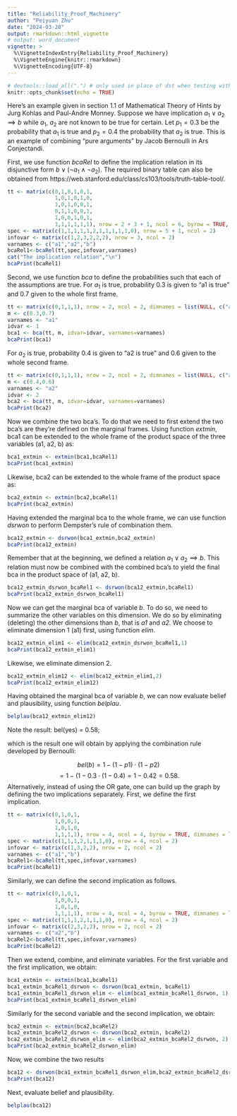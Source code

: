 ```yaml
---
title: "Reliability_Proof_Machinery"
author: "Peiyuan Zhu"
date: "2024-03-28"
output: rmarkdown::html_vignette
# output: word_document
vignette: >
  %\VignetteIndexEntry{Reliability_Proof_Machinery}
  %\VignetteEngine{knitr::rmarkdown}
  %\VignetteEncoding{UTF-8}
---
```


```r
# devtools::load_all(".") # only used in place of dst when testing with R-devel
knitr::opts_chunk$set(echo = TRUE)
```

Here's an example given in section 1.1 of Mathematical Theory of Hints by Jurg Kohlas and Paul-Andre Monney. Suppose we have implication $a_1 \vee a_2 \implies b$ while $a_1$, $a_2$ are not known to be true for certain. Let $p_1 = 0.3$ be the probability that $a_1$ is true and $p_2 = 0.4$ the probability that $a_2$ is true. This is an example of combining "pure arguments" by Jacob Bernoulli in Ars Conjectandi.

First, we use function *bcaRel* to define the implication relation in its disjunctive form $b \vee (\neg a_1 \land \neg a_2)$. The required binary table can also be obtained from https://web.stanford.edu/class/cs103/tools/truth-table-tool/.

```r
tt <- matrix(c(0,1,0,1,0,1,
               1,0,1,0,1,0,
               1,0,1,0,0,1,
               0,1,1,0,0,1,
               1,0,0,1,0,1,
               1,1,1,1,1,1), nrow = 2 + 3 + 1, ncol = 6, byrow = TRUE, dimnames = list(NULL,c("a1 no", "a1 yes", "a2 no", "a2 yes", "b no", "b yes")))
spec <- matrix(c(1,1,1,1,1,2,1,1,1,1,1,0), nrow = 5 + 1, ncol = 2)
infovar <- matrix(c(1,2,3,2,2,2), nrow = 3, ncol = 2)
varnames <- c("a1","a2","b")
bcaRel1<-bcaRel(tt,spec,infovar,varnames)
cat("The implication relation","\n")
bcaPrint(bcaRel1)
```
Second, we use function *bca* to define the probabilities such that each of the assumptions are true. For $a_1$ is true, probability 0.3 is given to "a1 is true" and 0.7 given to the whole first frame.

```r
tt <- matrix(c(0,1,1,1), nrow = 2, ncol = 2, dimnames = list(NULL, c("a1 no", "a1 yes")))
m <- c(0.3,0.7)
varnames <- "a1"
idvar <- 1
bca1 <- bca(tt, m, idvar=idvar, varnames=varnames)
bcaPrint(bca1)
```
For $a_2$ is true, probability 0.4 is given to "a2 is true" and 0.6 given to the whole second frame.
```r
tt <- matrix(c(0,1,1,1), nrow = 2, ncol = 2, dimnames = list(NULL, c("a2 no", "a2 yes")))
m <- c(0.4,0.6)
varnames <- "a2"
idvar <- 2
bca2 <- bca(tt, m, idvar=idvar, varnames=varnames)
bcaPrint(bca2)
```
Now we combine the two bca's. To do that we need to first extend the two bca's are they're defined on the marginal frames. Using function *extmin*,  bca1 can be extended to the whole frame of the product space of the three variables (a1, a2, b) as:

```r
bca1_extmin <- extmin(bca1,bcaRel1)
bcaPrint(bca1_extmin)
```
Likewise, bca2 can be extended to the whole frame of the product space as:
```r
bca2_extmin <- extmin(bca2,bcaRel1)
bcaPrint(bca2_extmin)
```
Having extended the marginal bca to the whole frame, we can use function *dsrwon* to perform Dempster's rule of combination them. 

```r
bca12_extmin <- dsrwon(bca1_extmin,bca2_extmin)
bcaPrint(bca12_extmin)
```

Remember that at the beginning, we defined a relation $a_1 \vee a_2 \implies b$. This relation must now be combined with the combined bca's to yield the final bca in the product space of (a1, a2, b).

```r
bca12_extmin_dsrwon_bcaRel1 <- dsrwon(bca12_extmin,bcaRel1)
bcaPrint(bca12_extmin_dsrwon_bcaRel1)
```

Now we can get the marginal bca of variable *b*. To do so, we need to summarize the other variables on this dimension. We do so by eliminating (deleting) the other dimensions than *b*, that is *a1* and *a2*. We choose to eliminate dimension 1 (a1) first, using function *elim*. 
```r
bca12_extmin_elim1 <- elim(bca12_extmin_dsrwon_bcaRel1,1)
bcaPrint(bca12_extmin_elim1)
```
Likewise, we eliminate dimension 2. 
```r
bca12_extmin_elim12 <- elim(bca12_extmin_elim1,2)
bcaPrint(bca12_extmin_elim12)
```
Having obtained the marginal bca of variable *b*, we can now evaluate belief and plausibility, using function *belplau*. 

```r
belplau(bca12_extmin_elim12)
```
Note the result: bel(yes) = 0.58;

which is the result one will obtain by applying the combination rule developed by Bernoulli:

$$bel(b) = 1 - (1-p1) \cdot (1-p2)$$
$$= 1 - (1-0.3 \cdot (1-0.4) = 1 - 0.42 = 0.58.$$
Alternatively, instead of using the OR gate, one can build up the graph by defining the two implications separately. First, we define the first implication.
```r
tt <- matrix(c(0,1,0,1,
               1,0,0,1,
               1,0,1,0,
               1,1,1,1), nrow = 4, ncol = 4, byrow = TRUE, dimnames = list(NULL,c("a1 no", "a1 yes", "b no", "b yes")))
spec <- matrix(c(1,1,1,2,1,1,1,0), nrow = 4, ncol = 2)
infovar <- matrix(c(1,3,2,2), nrow = 2, ncol = 2)
varnames <- c("a1","b")
bcaRel1<-bcaRel(tt,spec,infovar,varnames)
bcaPrint(bcaRel1)
```

Similarly, we can define the second implication as follows.
```r
tt <- matrix(c(0,1,0,1,
               1,0,0,1,
               1,0,1,0,
               1,1,1,1), nrow = 4, ncol = 4, byrow = TRUE, dimnames = list(NULL,c("a2 no", "a2 yes", "b no", "b yes")))
spec <- matrix(c(1,1,1,2,1,1,1,0), nrow = 4, ncol = 2)
infovar <- matrix(c(2,3,2,2), nrow = 2, ncol = 2)
varnames <- c("a2","b")
bcaRel2<-bcaRel(tt,spec,infovar,varnames)
bcaPrint(bcaRel2)
```

Then we extend, combine, and eliminate variables. 
For the first variable and the first implication, we obtain:
```r
bca1_extmin <- extmin(bca1,bcaRel1)
bca1_extmin_bcaRel1_dsrwon <- dsrwon(bca1_extmin, bcaRel1)
bca1_extmin_bcaRel1_dsrwon_elim <- elim(bca1_extmin_bcaRel1_dsrwon, 1)
bcaPrint(bca1_extmin_bcaRel1_dsrwon_elim)
```
Similarly for the second variable and the second implication, we obtain:
```r
bca2_extmin <- extmin(bca2,bcaRel2)
bca2_extmin_bcaRel2_dsrwon <- dsrwon(bca2_extmin, bcaRel2)
bca2_extmin_bcaRel2_dsrwon_elim <- elim(bca2_extmin_bcaRel2_dsrwon, 2)
bcaPrint(bca2_extmin_bcaRel2_dsrwon_elim)
```

Now, we combine the two results 
```r
bca12 <- dsrwon(bca1_extmin_bcaRel1_dsrwon_elim,bca2_extmin_bcaRel2_dsrwon_elim)
bcaPrint(bca12)
```

Next, evaluate belief and plausibility.
```r
belplau(bca12)
```


